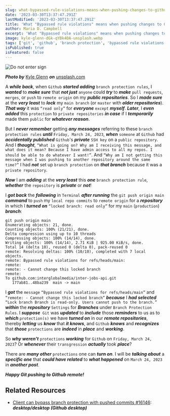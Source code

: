 ```yaml
---
slug: what-bypassed-rule-violations-means-when-pushing-changes-to-github-remote
date: '2023-03-30T13:37:47.291Z'
lastModified: '2023-03-30T13:37:47.291Z'
title: 'What "Bypassed rule violations" means when pushing changes to Github remote'
author: Maria D. Campbell
excerpt: 'What "Bypassed rule violations" means when pushing changes to Github.remote.'
image: kyle-glenn-dGk-qYBk4OA-unsplash.webp
tags: ['git', 'github', 'branch protection', 'bypassed rule violations', 'git push']
isPublished: true
isFeatured: false
---
```


![Do not enter sign](kyle-glenn-dGk-qYBk4OA-unsplash.webp)

***Photo by*** [Kyle Glenn](https://unsplash.com/@kylejglenn) ***on*** [unsplash.com](https://unsplash.com/photos/dGk-qYBk4OA)

A **_while back_**, when `Github` **_started adding_** `branch protection rules`, I **_wanted_** to **_make sure_** that **_not just_** `anyone` could **_try_** to **_make_** `pull requests`, `merges`, or `push` to
`remote origin` on my **_public repositories_**. So I **_made sure_** at the
**_very least_** to **_lock_** my `main branch` (or `master` with **_older
repositories_**). **_That way_** it was `“read only”` for **_everyone_**
`except` **_myself_**. **_Later_**, I **_even added_** this `protection` to
`private repositories` **_in case_** if I **_temporarily_** made them `public` for **_whatever reason_**.

But I **_never remember_** getting **_any messages_** referring to these
`branch protection rules` **_until_** `Friday, March 24, 2023`, **_when_**
`someone` at `Github` had **_accidentally published_** `Github`'s **_private_** `SSH key` on a `public repository`. And I **_thought_**,
`“What is going on? Why am I receiving this message, and what does it mean? Because I have admin access to all my repos. I should be able to do whatever I want!”`. And `“Why am I not getting this message when I was pushing to another repository around the same time?”` I had **_not_** set up `branch protection` on **_that branch_** because it was a `private repository`.

**_Now_** I am **_adding_** at the **_very least_** this **_one_**
`branch protection rule`, **_whether_** the `repository` is **_private_** or
**_not_**!

I **_got back_** the **_following_** in `Terminal` **_after running_** the
`git push origin main` **_command_** to `push` my `local repo commits` to
`remote origin` for a **_repository_** in which I **_turned on_**
`“locked branch: read only”` for my `main` (`production`) **_branch_**:

```shell
git push origin main
Enumerating objects: 21, done.
Counting objects: 100% (21/21), done.
Delta compression using up to 10 threads
Compressing objects: 100% (14/14), done.
Writing objects: 100% (14/14), 2.71 KiB | 925.00 KiB/s, done.
Total 14 (delta 10), reused 0 (delta 0), pack-reused 0
remote: Resolving deltas: 100% (10/10), completed with 7 local objects.
remote: Bypassed rule violations for refs/heads/main:
remote:
remote: - Cannot change this locked branch
remote:
To github.com:interglobalmedia/inter-jobs-api.git
   177ab81..48ba239  main -> main
```

I **_got_** the `message` `“Bypassed rule violations for refs/heads/main”` and `“remote: - Cannot change this locked branch”` **_because_** I **_had
selected_** `“Lock branch Branch is read-only. Users cannot push to the branch.”` **_within_** the **_repository_** `Settings` for **_Branches_** under `Branch Protection Rules`. I **_suppose_**` Git` was **_updated_** to
**_include_** those **_reminders_** to us as to **_which_** `protection(s)` we have **_turned on_** in our **_remote repositories_**, thereby **_letting_** us **_know_** that **_it knows_**, and `Github` **_knows_** and **_recognizes_** that **_those_** `protections` are **_indeed_** in **_place_** and **_working_**.

So **_why weren't_** `protections` **_working_** for `Github` on
`Friday, March 24, 2023`? Or **_whenever_** their `transgression` **_actually_** took **_place_**?

There are **_many other_** `protections` one can **_turn on_**. I will be
**_talking about_** a **_specific one_** that **_could have related_** to
**_what happened_** on `March 24, 2023` in **_another post_**.

**_Happy Git pushing to Github remote!_**

## Related Resources

- [Client can bypass branch protection with pushed commits #16146](https://github.com/desktop/desktop/issues/16146): **_desktop/desktop (Github desktop)_**

